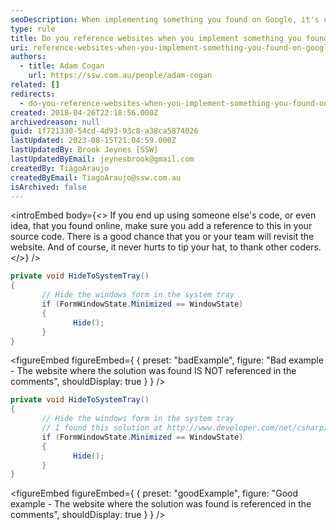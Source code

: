 ```yaml
---
seoDescription: When implementing something you found on Google, it's essential to reference the original website where you discovered the solution.
type: rule
title: Do you reference websites when you implement something you found on Google?
uri: reference-websites-when-you-implement-something-you-found-on-google
authors:
  - title: Adam Cogan
    url: https://ssw.com.au/people/adam-cogan
related: []
redirects:
  - do-you-reference-websites-when-you-implement-something-you-found-on-google
created: 2018-04-26T22:18:56.000Z
archivedreason: null
guid: 1f721330-54cd-4d93-93c8-a38ca5874026
lastUpdated: 2023-08-15T21:04:59.000Z
lastUpdatedBy: Brook Jeynes [SSW]
lastUpdatedByEmail: jeynesbrook@gmail.com
createdBy: TiagoAraujo
createdByEmail: TiagoAraujo@ssw.com.au
isArchived: false
---
```


<introEmbed
  body={<>
If you end up using someone else's code, or even idea, that you found online, make sure you add a reference to this in your source code. There is a good chance that you or your team will revisit the website. And of course, it never hurts to tip your hat, to thank other coders.
  </>}
/>
```csharp
private void HideToSystemTray()
{
       // Hide the windows form in the system tray
       if (FormWindowState.Minimized == WindowState)
       {
              Hide();
       }
}
```

<figureEmbed figureEmbed={ {
  preset: "badExample",
  figure: "Bad example - The website where the solution was found IS NOT referenced in the comments",
  shouldDisplay: true
} } />


```csharp
private void HideToSystemTray()
{
       // Hide the windows form in the system tray
       // I found this solution at http://www.developer.com/net/csharp/article.php/3336751
       if (FormWindowState.Minimized == WindowState)
       {
              Hide();
       }
}
```

<figureEmbed figureEmbed={ {
  preset: "goodExample",
  figure: "Good example - The website where the solution was found is referenced in the comments",
  shouldDisplay: true
} } />
